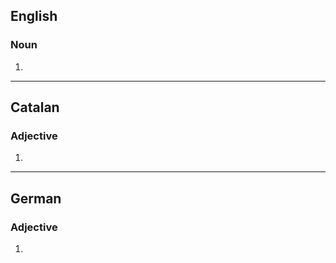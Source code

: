 {{also|Absolutes}}

==English==

===Noun===
{{head|en|noun plural form}}

# {{plural of|absolute|lang=en}}

----

==Catalan==

===Adjective===
{{head|ca|adjective form}}

# {{feminine plural of|absolut|lang=ca}}

----

==German==

===Adjective===
{{head|de|adjective form}}

# {{inflection of|de|absolut||str//mix|nom//acc|n|s}}